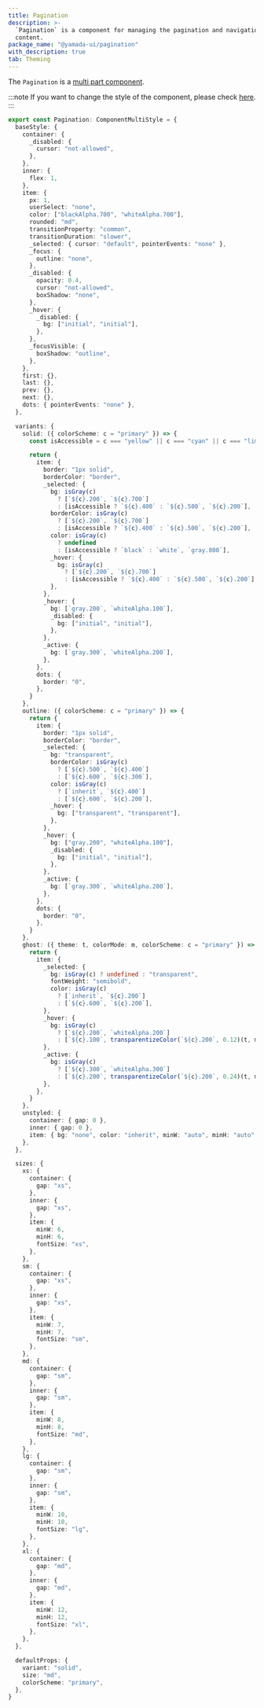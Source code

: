 ```yaml
---
title: Pagination
description: >-
  `Pagination` is a component for managing the pagination and navigation of
  content.
package_name: "@yamada-ui/pagination"
with_description: true
tab: Theming
---
```


The `Pagination` is a [multi part component](/styled-system/theming/component-style#multi-part-component).

:::note
If you want to change the style of the component, please check [here](/styled-system/theming/customize-theme#changing-the-style-of-components).
:::

```ts
export const Pagination: ComponentMultiStyle = {
  baseStyle: {
    container: {
      _disabled: {
        cursor: "not-allowed",
      },
    },
    inner: {
      flex: 1,
    },
    item: {
      px: 1,
      userSelect: "none",
      color: ["blackAlpha.700", "whiteAlpha.700"],
      rounded: "md",
      transitionProperty: "common",
      transitionDuration: "slower",
      _selected: { cursor: "default", pointerEvents: "none" },
      _focus: {
        outline: "none",
      },
      _disabled: {
        opacity: 0.4,
        cursor: "not-allowed",
        boxShadow: "none",
      },
      _hover: {
        _disabled: {
          bg: ["initial", "initial"],
        },
      },
      _focusVisible: {
        boxShadow: "outline",
      },
    },
    first: {},
    last: {},
    prev: {},
    next: {},
    dots: { pointerEvents: "none" },
  },

  variants: {
    solid: ({ colorScheme: c = "primary" }) => {
      const isAccessible = c === "yellow" || c === "cyan" || c === "lime"

      return {
        item: {
          border: "1px solid",
          borderColor: "border",
          _selected: {
            bg: isGray(c)
              ? [`${c}.200`, `${c}.700`]
              : [isAccessible ? `${c}.400` : `${c}.500`, `${c}.200`],
            borderColor: isGray(c)
              ? [`${c}.200`, `${c}.700`]
              : [isAccessible ? `${c}.400` : `${c}.500`, `${c}.200`],
            color: isGray(c)
              ? undefined
              : [isAccessible ? `black` : `white`, `gray.800`],
            _hover: {
              bg: isGray(c)
                ? [`${c}.200`, `${c}.700`]
                : [isAccessible ? `${c}.400` : `${c}.500`, `${c}.200`],
            },
          },
          _hover: {
            bg: [`gray.200`, `whiteAlpha.100`],
            _disabled: {
              bg: ["initial", "initial"],
            },
          },
          _active: {
            bg: [`gray.300`, `whiteAlpha.200`],
          },
        },
        dots: {
          border: "0",
        },
      }
    },
    outline: ({ colorScheme: c = "primary" }) => {
      return {
        item: {
          border: "1px solid",
          borderColor: "border",
          _selected: {
            bg: "transparent",
            borderColor: isGray(c)
              ? [`${c}.500`, `${c}.400`]
              : [`${c}.600`, `${c}.300`],
            color: isGray(c)
              ? [`inherit`, `${c}.400`]
              : [`${c}.600`, `${c}.200`],
            _hover: {
              bg: ["transparent", "transparent"],
            },
          },
          _hover: {
            bg: ["gray.200", "whiteAlpha.100"],
            _disabled: {
              bg: ["initial", "initial"],
            },
          },
          _active: {
            bg: [`gray.300`, `whiteAlpha.200`],
          },
        },
        dots: {
          border: "0",
        },
      }
    },
    ghost: ({ theme: t, colorMode: m, colorScheme: c = "primary" }) => {
      return {
        item: {
          _selected: {
            bg: isGray(c) ? undefined : "transparent",
            fontWeight: "semibold",
            color: isGray(c)
              ? [`inherit`, `${c}.200`]
              : [`${c}.600`, `${c}.200`],
          },
          _hover: {
            bg: isGray(c)
              ? [`${c}.200`, `whiteAlpha.200`]
              : [`${c}.100`, transparentizeColor(`${c}.200`, 0.12)(t, m)],
          },
          _active: {
            bg: isGray(c)
              ? [`${c}.300`, `whiteAlpha.300`]
              : [`${c}.200`, transparentizeColor(`${c}.200`, 0.24)(t, m)],
          },
        },
      }
    },
    unstyled: {
      container: { gap: 0 },
      inner: { gap: 0 },
      item: { bg: "none", color: "inherit", minW: "auto", minH: "auto" },
    },
  },

  sizes: {
    xs: {
      container: {
        gap: "xs",
      },
      inner: {
        gap: "xs",
      },
      item: {
        minW: 6,
        minH: 6,
        fontSize: "xs",
      },
    },
    sm: {
      container: {
        gap: "xs",
      },
      inner: {
        gap: "xs",
      },
      item: {
        minW: 7,
        minH: 7,
        fontSize: "sm",
      },
    },
    md: {
      container: {
        gap: "sm",
      },
      inner: {
        gap: "sm",
      },
      item: {
        minW: 8,
        minH: 8,
        fontSize: "md",
      },
    },
    lg: {
      container: {
        gap: "sm",
      },
      inner: {
        gap: "sm",
      },
      item: {
        minW: 10,
        minH: 10,
        fontSize: "lg",
      },
    },
    xl: {
      container: {
        gap: "md",
      },
      inner: {
        gap: "md",
      },
      item: {
        minW: 12,
        minH: 12,
        fontSize: "xl",
      },
    },
  },

  defaultProps: {
    variant: "solid",
    size: "md",
    colorScheme: "primary",
  },
}
```
